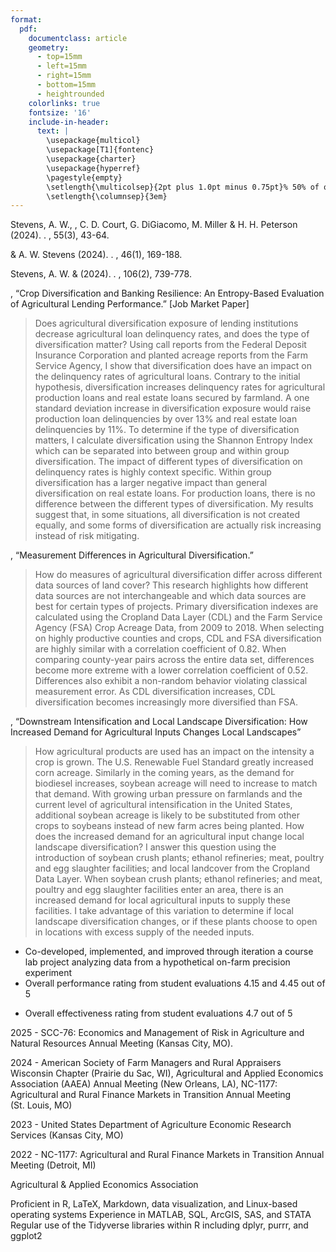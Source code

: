 ```yaml
---
format: 
  pdf: 
    documentclass: article
    geometry:
      - top=15mm
      - left=15mm
      - right=15mm
      - bottom=15mm
      - heightrounded
    colorlinks: true
    fontsize: '16'
    include-in-header: 
      text: |
        \usepackage{multicol}
        \usepackage[T1]{fontenc}
        \usepackage{charter}
        \usepackage{hyperref}
        \pagestyle{empty}
        \setlength{\multicolsep}{2pt plus 1.0pt minus 0.75pt}% 50% of original values
        \setlength{\columnsep}{3em}
---
```

<!-- fontfamily: libertinus -->
<!-- TITLE -->
\begin{huge}
  \begin{center}{\textbf{\sc{Jim Teal}}}\end{center}
\end{huge}
\vspace{3pt}
\begin{large}
  \begin{multicols}{3}
  \end{multicols}
\end{large}
\vspace{3pt}
\hrule
\vspace{3pt}

<!-- Department and Contact Info -->
\begin{large}
  \begin{multicols}{2}
    \begin{flushleft}
       University of Wisconsin--Madison\\
       Agricultural \& Applied Economics\\
       \textit{Ph.D. Candidate}\\
       ~\\
       ~\\
    \end{flushleft}
    \begin{flushright}
       427 Lorch St.\\
       Madison, WI 53706\\
       (931) 581-8563\\
       \href{mailto:jteal@wisc.edu}{JTeal@wisc.edu}\\
       \href{https://JTealAgEconomist.github.io}{JTealAgEconomist.github.io}
    \end{flushright}
  \end{multicols}
\end{large}

<!-- EDUCATION -->
\begin{large}
  {\textbf {EDUCATION}}
  \vspace{3pt}
  \hrule
  \vspace{3pt}
\end{large}

\begin{normalsize}
  \textbf{University of Wisconsin--Madison}
  \begin{multicols}{2}
    \begin{flushleft}Ph.D., Agricultural and Applied Economics\end{flushleft}
    \begin{flushright}Expected May 2026\end{flushright}
  \end{multicols}
  \vspace{-0.25cm}
  \hspace*{0.5 cm}Primary Field: Agricultural Economics\\
  \hspace*{0.5 cm}Secondary Field: Industrial Organization\\
  \hspace*{0.5 cm}Dissertation:
  \textit{Three Essays on Agricultural Diversification}\\
  \hspace*{0.5 cm}Committee: Paul Mitchell, Guanming Shi, and Andrew Stevens (Chair)
  \vspace{0.15cm}
\end{normalsize}

\begin{normalsize}
  \textbf{University of California--Davis}
  \begin{multicols}{2}
    \begin{flushleft}M.Sc., Agricultural and Resource Economics\end{flushleft}
    \begin{flushright}2019\end{flushright}
  \end{multicols}
  \vspace{0.15cm}
\end{normalsize}


\begin{normalsize}
  \textbf{University of Tennessee--Knoxville}
  \begin{multicols}{2}
    \begin{flushleft}B.A., Economics\end{flushleft}
    \begin{flushright}2015\end{flushright}
  \end{multicols}
  \vspace{0.15cm}
\end{normalsize}

<!-- Published Research -->
\begin{large}
  \textbf {PUBLICATIONS}
  \vspace{3pt}
  \hrule
  \vspace{3pt}
\end{large}

Stevens, A. W., \textbf{J. Teal}, C. D. Court, G. DiGiacomo, M. Miller
\& H. H. Peterson (2024).
\href{https://www.fdrsinc.org/wp-content/uploads/2024/12/JFDR55.3_3_Stevens.pdf}{Predicting Firm Diversification in Agri-Food Value Chains}.
\textit{Journal of Food Distribution Research}, 55(3), 43-64.

\vspace{5pt}

\textbf{Teal, J.} \& A. W. Stevens (2024).
\href{https://onlinelibrary.wiley.com/doi/full/10.1002/aepp.13397}{Race and Premium Misrating in the U.S. Federal Crop Insurance Program}.
\textit{Applied Economic Perspectives and Policy}, 46(1), 169-188.

\vspace{5pt}

Stevens, A. W. \& \textbf{J. Teal} (2024). 
\href{https://onlinelibrary.wiley.com/doi/10.1111/ajae.12398}{Diversification and Resilience of Firms in the Agrifood Supply Chain}.
\textit{American Journal of Agricultural Economics}, 106(2), 739-778.

\vspace{7pt}

<!-- Working Papers -->
\begin{large}
  \textbf {WORKING PAPERS}
  \vspace{3pt}
  \hrule
  \vspace{3pt}
\end{large}

\textbf{Teal, J.}, 
"Crop Diversification and Banking Resilience: An Entropy-Based Evaluation of 
Agricultural Lending Performance." [Job Market Paper]

>Does agricultural diversification exposure of lending institutions decrease agricultural loan delinquency rates, and does the type of diversification matter? Using call reports from the Federal Deposit Insurance Corporation and planted acreage reports from the Farm Service Agency, I show that diversification does have an impact on the delinquency rates of agricultural loans. Contrary to the initial hypothesis, diversification increases delinquency rates for agricultural production loans and real estate loans secured by farmland. A one standard deviation increase in diversification exposure would raise production loan delinquencies by over 13% and real estate loan delinquencies by 11%. To determine if the type of diversification matters, I calculate diversification using the Shannon Entropy Index which can be separated into between group and within group diversification. The impact of different types of diversification on delinquency rates is highly context specific. Within group diversification has a larger negative impact than general diversification on real estate loans. For production loans, there is no difference between the different types of diversification. My results suggest that, in some situations, all diversification is not created equally, and some forms of diversification are actually risk increasing instead of risk mitigating.

\vspace{7pt}

\pagebreak

<!-- Works in Progress -->
\begin{large}
  \textbf {WORKS IN PROGRESS}
  \vspace{3pt}
  \hrule
  \vspace{3pt}
\end{large}

\textbf{Teal, J.}, 
"Measurement Differences in Agricultural Diversification."

>How do measures of agricultural diversification differ across different data sources of land cover? This research highlights how different data sources are not interchangeable and which data sources are best for certain types of projects. Primary diversification indexes are calculated using the Cropland Data Layer (CDL) and the Farm Service Agency (FSA) Crop Acreage Data, from 2009 to 2018. When selecting on highly productive counties and crops, CDL and FSA diversification are highly similar with a correlation coefficient of 0.82. When comparing county-year pairs across the entire data set, differences become more extreme with a lower correlation coefficient of 0.52. Differences also exhibit a non-random behavior violating classical measurement error. As CDL diversification increases, CDL diversification becomes increasingly more diversified than FSA.

\textbf{Teal, J.},
"Downstream Intensification and Local Landscape Diversification:
How Increased Demand for Agricultural Inputs Changes Local Landscapes"

>How agricultural products are used has an impact on the intensity a crop is grown. The U.S. Renewable Fuel Standard greatly increased corn acreage. Similarly in the coming years, as the demand for biodiesel increases, soybean acreage will need to increase to match that demand. With growing urban pressure on farmlands and the current level of agricultural intensification in the United States, additional soybean acreage is likely to be substituted from other crops to soybeans instead of new farm acres being planted. How does the increased demand for an agricultural input change local landscape diversification? I answer this question using the introduction of soybean crush plants; ethanol refineries; meat, poultry and egg slaughter facilities; and local landcover from the Cropland Data Layer. When soybean crush plants; ethanol refineries; and meat, poultry and egg slaughter facilities enter an area, there is an increased demand for local agricultural inputs to supply these facilities. I take advantage of this variation to determine if local landscape diversification changes, or if these plants choose to open in locations with excess supply of the needed inputs.

\vspace{7pt}

<!-- Employment -->
\begin{large}
  \textbf {RESEARCH \& PROFESSIONAL EXPERIENCE}
  \vspace{3pt}
  \hrule
  \vspace{3pt}
\end{large}

\begin{normalsize}
  \begin{flushleft}{\textbf {University of Wisconsin--Madison}}\end{flushleft}
  \vspace{-0.10cm}
  \begin{multicols}{2}
    \begin{flushleft}{\hspace*{0.5cm}\textit{Research Assistant}}\end{flushleft}
    \begin{flushright}September 2020--Present\end{flushright}
  \end{multicols}
  \vspace{-0.25cm}
  \hspace*{0.5 cm}Supervisor: Dr. Andrew Stevens
\end{normalsize}

\begin{normalsize}
  \begin{flushleft}{\textbf {United States Department of Agriculture}}\end{flushleft}
  \vspace{-0.10cm}
  \begin{multicols}{2}
    \begin{flushleft}{\hspace*{0.5cm}\textit{Economic Research Service Pathways Intern}}\end{flushleft}
    \begin{flushright}Summer 2022\end{flushright}
  \end{multicols}
  \vspace{-0.25cm}
  \hspace*{0.5 cm}Supervisor: Dr. Michael Ollinger
\end{normalsize}

\begin{normalsize}
  \begin{flushleft}{\textbf {Conservation Strategy Fund}}\end{flushleft}
  \vspace{-0.10cm}
  \begin{multicols}{2}
    \begin{flushleft}{\hspace*{0.5cm}\textit{Research Associate}}\end{flushleft}
    \begin{flushright}November 2019--September 2020\end{flushright}
  \end{multicols}
\end{normalsize}

\begin{normalsize}
  \begin{flushleft}{\textbf {Federal Reserve Board of Governors}}\end{flushleft}
  \vspace{-0.10cm}
  \begin{multicols}{2}
    \begin{flushleft}{\hspace*{0.5cm}\textit{Senior Research Assistant}}\end{flushleft}
    \begin{flushright}July 2017--July 2018\end{flushright}
  \end{multicols}
  \vspace{-0.10cm}
  \begin{multicols}{2}
    \begin{flushleft}{\hspace*{0.5cm}\textit{Research Assistant}}\end{flushleft}
    \begin{flushright}January 2016--June 2017\end{flushright}
  \end{multicols}
  \vspace{-0.25cm}
  \hspace*{0.5 cm}Supervisor: Dr. Gustavo Suarez \& Dr. Nitish Sinha
\end{normalsize}

\begin{normalsize}
  \begin{flushleft}{\textbf {University of Tennessee--Knoxville}}\end{flushleft}
  \vspace{-0.10cm}
  \begin{multicols}{2}
    \begin{flushleft}{\hspace*{0.5cm}\textit{Research Assistant}}\end{flushleft}
    \begin{flushright}Summer 2015\end{flushright}
  \end{multicols}
  \vspace{-0.25cm}
  \hspace*{0.5 cm}Supervisor: Dr. Marianne Wanamaker
\end{normalsize}

\vspace{7pt}

<!-- Teaching -->
\begin{large}
  \textbf {TEACHING EXPERIENCE}
  \vspace{3pt}
  \hrule
  \vspace{3pt}
\end{large}


\begin{normalsize}
  \textbf{University of Wisconsin--Madison}\\
  \vspace{-0.10cm}
  AAE 421: Economic Decision Analysis
  \begin{multicols}{2}
    \begin{flushleft}{
    \hspace*{0.5 cm}\textit{Teaching Assistant}
    }\end{flushleft}
    \begin{flushright}{Fall 2023 \& Fall 2024}\end{flushright}
  \end{multicols}
\end{normalsize}
\vspace{-0.25cm}
* Co-developed, implemented, and improved through iteration a
  course lab project analyzing data from a hypothetical on-farm precision experiment
* Overall performance rating from student evaluations 4.15 and 4.45 out of 5

\pagebreak

\begin{normalsize}
  \textbf{University of California--Davis}\\
  \vspace{-0.10cm}
  ARE 100B: Intermediate Microeconomics
  \begin{multicols}{2}
    \begin{flushleft}{
    \hspace*{0.5 cm}\textit{Reader}\\
    \hspace*{0.5 cm}\textit{Teaching Assistant}\\
    }\end{flushleft}
    \begin{flushright}{ 
    Spring 2019\\
    Winter 2019}\end{flushright}
  \end{multicols}
\end{normalsize}
\vspace{-0.25cm}
* Overall effectiveness rating from student evaluations 4.7 out of 5

\vspace{7pt}

<!-- Presentations -->

\begin{large}
  \textbf {PRESENTATIONS}
  \vspace{3pt}
  \hrule
\end{large} 

\vspace{3pt}
  2025 - 
SCC-76: Economics and Management of Risk in Agriculture and Natural
Resources Annual Meeting (Kansas City, MO).

\vspace{3pt}
  2024 -
American Society of Farm Managers and Rural Appraisers Wisconsin Chapter 
(Prairie du Sac, WI),
Agricultural and Applied Economics Association (AAEA) Annual Meeting 
(New Orleans, LA), 
NC-1177: Agricultural and Rural Finance Markets in
Transition Annual Meeting (St. Louis, MO)

\vspace{3pt}
  2023 - 
United States Department of Agriculture Economic Research Services
(Kansas City, MO)

\vspace{3pt}
  2022 - 
NC-1177: Agricultural and Rural Finance Markets in Transition Annual Meeting 
(Detroit, MI)

\vspace{7pt}

<!-- Fellowships, Honors and Awards -->
\begin{large}
  \textbf {FELLOWSHIPS, HONORS, AND AWARDS}
  \vspace{3pt}
  \hrule
  \vspace{3pt}
\end{large}

\begin{normalsize}
  \begin{multicols}{2}
    \begin{flushleft}{Graduate Student Travel Award (\$500)}
    \end{flushleft}
    \begin{flushright}2025\end{flushright}
  \end{multicols}
    \vspace{-0.25cm}
    \hspace*{0.5 cm}Applied Risk Analysis AAEA Section
\end{normalsize}

\begin{normalsize}
  \begin{multicols}{2}
    \begin{flushleft}{Graduate Student Travel Award (\$500)}
    \end{flushleft}
    \begin{flushright}2025\end{flushright}
  \end{multicols}
    \vspace{-0.25cm}
    \hspace*{0.5 cm}Agricultural Finance \& Management AAEA Section
\end{normalsize}

\begin{normalsize}
  \begin{multicols}{2}
    \begin{flushleft}{Student Research Grants Competition (\$1,500)}
    \end{flushleft}
    \begin{flushright}2024\end{flushright}
  \end{multicols}
    \vspace{-0.25cm}
    \hspace*{0.5 cm}University of Wisconsin--Madison
\end{normalsize}

\begin{normalsize}
  \begin{multicols}{2}
    \begin{flushleft}{Mueller Fellowship Recipient}\end{flushleft}
    \begin{flushright}2024\end{flushright}
  \end{multicols}
\end{normalsize}

\begin{normalsize}
  \begin{multicols}{2}
    \begin{flushleft}{Farm Foundation Agricultural Scholar}\end{flushleft}
    \begin{flushright}2023\end{flushright}
  \end{multicols}
\end{normalsize}


\vspace{7pt}

<!-- Service -->
\begin{large}
  \textbf {SERVICE}
  \vspace{3pt}
  \hrule
  \vspace{3pt}
\end{large}

\begin{multicols}{2}
  \begin{flushleft}{Graduate student representative for Ph.D. admissions}\end{flushleft}
  \begin{flushright}2024--2025\end{flushright}
\end{multicols}

\begin{multicols}{2}
  \begin{flushleft}{UW AAE graduate committee representitive}\end{flushleft}
  \begin{flushright}2024--2025\end{flushright}
\end{multicols}

\begin{multicols}{2}
  \begin{flushleft}{Abstract reviewer for AAEA}\end{flushleft}
  \begin{flushright}2024\end{flushright}
\end{multicols}

\begin{normalsize}
  \begin{multicols}{2}
    \begin{flushleft}{President of the Taylor-Hibbard Club}\end{flushleft}
    \begin{flushright}September 2021--July 2023\end{flushright}
  \end{multicols}
  \vspace{-0.2cm}
  \hspace*{0.5cm}UW AAE graduate student organization
\end{normalsize}

\begin{multicols}{2}
  \begin{flushleft}{Referee for \textit{Applied Economic Perspectives and Policy}}\end{flushleft}
  \begin{flushright}2022\end{flushright}
\end{multicols}

\vspace{7pt}

<!-- Professional Affiliations -->
\begin{large}
  \textbf {PROFESSIONAL AFFILIATIONS}
  \vspace{3pt}
  \hrule
  \vspace{3pt}
\end{large}
Agricultural \& Applied Economics Association

\vspace{7pt}

<!-- Skills -->
\begin{large}
  \textbf {SKILLS}
  \vspace{3pt}
  \hrule
  \vspace{3pt}
\end{large}

Proficient in R, LaTeX, Markdown, data visualization, and Linux-based operating
systems\newline
Experience in MATLAB, SQL, ArcGIS, SAS, and STATA\newline
Regular use of the Tidyverse libraries within R including dplyr, purrr, and
ggplot2\newline

\vspace{7pt}

<!-- References -->
\begin{large}
  \textbf {REFERENCES}
  \vspace{3pt}
  \hrule
  \vspace{3pt}
\end{large}

\begin{multicols}{3}
  \begin{flushleft}
  \textbf{Andrew Stevens}\\
  Associate Professor\\
  Agricultural \& Applied Economics\\
  University of Wisconsin--Madison\\
  e-mail: \href{mailto:AWStevens@wisc.edu}{AWStevens@wisc.edu}\\
  phone: (608) 263-3212\\
  ~\\
  \textbf{Paul Mitchell}\\
  Professor \& Department Chair\\
  Agricultural \& Applied Economics\\
  University of Wisconsin--Madison\\
  e-mail: \href{mailto:PDMitchell@wisc.edu}{PDMitchell@wisc.edu}\\
  phone: (608) 265-6514\\
  ~\\
  \textbf{Guanming Shi}\\
  Renk Agribusiness Chair \& Professor\\
  Agricultural \& Applied Economics\\
  University of Wisconsin--Madison\\
  e-mail: \href{mailto:gshi@wisc.edu}{GShi@wisc.edu}\\
  phone: (608) 262-8966\\
  \end{flushleft}
\end{multicols}
























